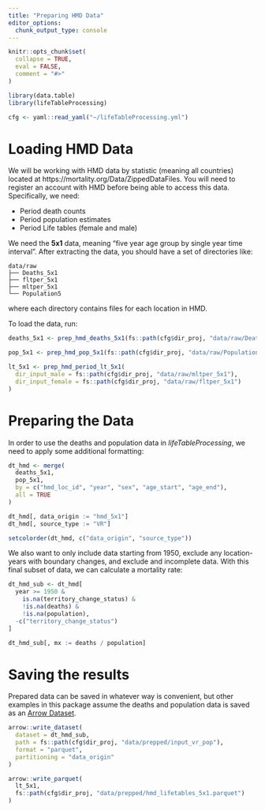 ```yaml
---
title: "Preparing HMD Data"
editor_options: 
  chunk_output_type: console
---
```


```r
knitr::opts_chunk$set(
  collapse = TRUE,
  eval = FALSE,
  comment = "#>"
)
```

```r
library(data.table)
library(lifeTableProcessing)

cfg <- yaml::read_yaml("~/lifeTableProcessing.yml")
```

# Loading HMD Data

We will be working with HMD data by statistic (meaning all countries) located at
https://mortality.org/Data/ZippedDataFiles. You will need to register an account
with HMD before being able to access this data. Specifically, we need:

* Period death counts
* Period population estimates
* Period Life tables (female and male)

We need the **5x1** data, meaning "five year age group by single year time
interval". After extracting the data, you should have a set of directories like:

```
data/raw
├── Deaths_5x1
├── fltper_5x1
├── mltper_5x1
└── Population5
```

where each directory contains files for each location in HMD.

To load the data, run:

```r
deaths_5x1 <- prep_hmd_deaths_5x1(fs::path(cfg$dir_proj, "data/raw/Deaths_5x1"))

pop_5x1 <- prep_hmd_pop_5x1(fs::path(cfg$dir_proj, "data/raw/Population5"))

lt_5x1 <- prep_hmd_period_lt_5x1(
  dir_input_male = fs::path(cfg$dir_proj, "data/raw/mltper_5x1"),
  dir_input_female = fs::path(cfg$dir_proj, "data/raw/fltper_5x1")
)

```

# Preparing the Data

In order to use the deaths and population data in _lifeTableProcessing_, we
need to apply some additional formatting:

```r
dt_hmd <- merge(
  deaths_5x1,
  pop_5x1,
  by = c("hmd_loc_id", "year", "sex", "age_start", "age_end"),
  all = TRUE
)

dt_hmd[, data_origin := "hmd_5x1"]
dt_hmd[, source_type := "VR"]

setcolorder(dt_hmd, c("data_origin", "source_type"))

```

We also want to only include data starting from 1950, exclude any
location-years with boundary changes, and exclude and incomplete data. With
this final subset of data, we can calculate a mortality rate:

```r
dt_hmd_sub <- dt_hmd[
  year >= 1950 &
    is.na(territory_change_status) &
    !is.na(deaths) &
    !is.na(population),
  -c("territory_change_status")
]

dt_hmd_sub[, mx := deaths / population]
```

# Saving the results

Prepared data can be saved in whatever way is convenient, but other examples
in this package assume the deaths and population data is saved as an 
[Arrow Dataset](https://arrow.apache.org/docs/r/articles/dataset.html).

```r
arrow::write_dataset(
  dataset = dt_hmd_sub,
  path = fs::path(cfg$dir_proj, "data/prepped/input_vr_pop"),
  format = "parquet",
  partitioning = "data_origin"
)

arrow::write_parquet(
  lt_5x1,
  fs::path(cfg$dir_proj, "data/prepped/hmd_lifetables_5x1.parquet")
)

```

